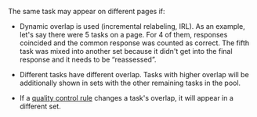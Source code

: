 <Cut title="The same task appeared on different pages">

The same task may appear on different pages if:

- Dynamic overlap is used (incremental relabeling, IRL). As an example, let's say there were 5 tasks on a page. For 4 of them, responses coincided and the common response was counted as correct. The fifth task was mixed into another set because it didn't get into the final response and it needs to be “reassessed”.

- Different tasks have different overlap. Tasks with higher overlap will be additionally shown in sets with the other remaining tasks in the pool.

- If a [quality control rule](/docs/glossary#quality-control-rule) changes a task's overlap, it will appear in a different set.

</Cut>
